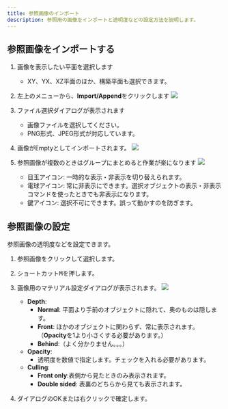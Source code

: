 ```yaml
---
title: 参照画像のインポート
description: 参照用の画像をインポートと透明度などの設定方法を説明します。
---
```


## 参照画像をインポートする

1. 画像を表示したい平面を選択します
   - XY、YX、XZ平面のほか、構築平面も選択できます。

2. 左上のメニューから、**Import/Append**をクリックします
![](./img/import.png)

3. ファイル選択ダイアログが表示されます
   - 画像ファイルを選択してください。
   - PNG形式、JPEG形式が対応しています。

4. 画像がEmptyとしてインポートされます。
![](./img/empty.png)

5. 参照画像が複数のときはグループにまとめると作業が楽になります
![](./img/image-group.png)
   - 目玉アイコン: 一時的な表示・非表示を切り替えられます。
   - 電球アイコン: 常に非表示にできます。選択オブジェクトの表示・非表示コマンドを使ったときでも非表示になります。
   - 鍵アイコン: 選択不可にできます。誤って動かすのを防ぎます。

## 参照画像の設定

参照画像の透明度などを設定できます。

1. 参照画像をクリックして選択します。

2. ショートカット<kbd>M</kbd>を押します。

3. 画像用のマテリアル設定ダイアログが表示されます。
![](./img/image-material.png)
   - **Depth**:
     - **Normal**: 平面より手前のオブジェクトに隠れて、奥のものは隠します。
     - **Front**: ほかのオブジェクトに関わらず、常に表示されます。（**Opacity**を1より小さくする必要があります。）
     - **Behind**:（よく分かりません。。。）
   - **Opacity**: 
      - 透明度を数値で指定します。チェックを入れる必要があります。
   - **Culling**:
     - **Front only**:表側から見たときのみ表示されます。
     - **Double sided**: 表裏のどちらから見ても表示されます。

4. ダイアログのOKまたは右クリックで確定します。

